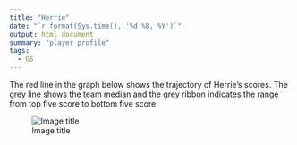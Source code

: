 ```yaml
---
title: "Herrie"
date: "`r format(Sys.time(), '%d %B, %Y')`"
output: html_document
summary: "player profile"
tags:
  - GS
---
```


The red line in the graph below shows the trajectory of Herrie's scores. The grey line shows the team median and the grey ribbon indicates the range from top five score to bottom five score.

![Image title](Herrie.jpg)

